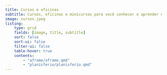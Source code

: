 ```yaml
---
title: Cursos e oficinas
subtitle: Cursos, oficinas e minicursos para você conhecer e aprender novas formas de explorar e ensinar a Astronomia.
image: cursos.jpeg
listing:
    type: grid
    fields: [image, title, subtitle]
    sort: false
    sort-ui: false
    filter-ui: false
    table-hover: true
    contents:
        - "aframe/aframe.qmd"
        - "planisferio/planisferio.qmd"        
---
```

